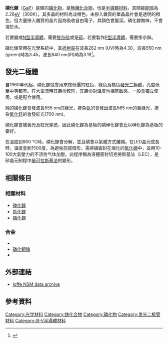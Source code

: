 {{chembox
| verifiedrevid = 448925451
| ImageFile = Sphalerite-unit-cell-3D-balls.png
| IUPACName = gallanylidynephosphane
| OtherNames =
|Section1={{Chembox Identifiers
| ChemSpiderID_Ref = {{chemspidercite|correct|chemspider}}
| ChemSpiderID = 74803
| InChI = 1/Ga.P/rGaP/c1-2
| SMILES = [Ga]#P
| InChIKey = HZXMRANICFIONG-ZZOGKRAHAQ
| StdInChI_Ref = {{stdinchicite|correct|chemspider}}
| StdInChI = 1S/Ga.P
| StdInChIKey_Ref = {{stdinchicite|correct|chemspider}}
| StdInChIKey = HZXMRANICFIONG-UHFFFAOYSA-N
| CASNo = 12063-98-8
| CASNo_Ref = {{cascite|correct|CAS}}
| PubChem = 82901
| RTECS = LW9675000
  }}
|Section2={{Chembox Properties
| Formula = GaP
| MolarMass = 100.697
| Appearance = 淡橙色固體
| Odor = 無味
| Density = 4.138 g/cm<sup>3</sup>
| MeltingPtC = 1477
| BoilingPtC =
| Solubility = 不溶於水
| BandGap = 2.26 eV (300 K)
| ElectronMobility = 250 cm<sup>2</sup>/(V*s) (300 K)
| ThermalConductivity = 1.1 W/(cm*K) (300 K)
| RefractIndex = 3.02 (2.48 µm), 3.19 (840 nm), 3.45 (550 nm), 4.30 (262 nm)
}}
|Section3={{Chembox Structure
| MolShape =
| CrystalStruct = [[立方晶系|閃鋅礦]]
| SpaceGroup = ''T''<sup>2</sup><sub>d</sub>-''F''-4''3m''
| LattConst_a = 545.05 pm
| Coordination = 四面體
| Dipole =
  }}
|Section7={{Chembox Hazards
| MainHazards =
| NFPA-H = 3
| NFPA-F = 1
| NFPA-R = 1
| NFPA-S = W
| FlashPtC = 110
| AutoignitionPtC =
  }}
|Section8={{Chembox Related
| OtherAnions = [[氮化鎵|氮化鎵]]<br/>[[砷化鎵|砷化鎵]]<br/>[[銻化鎵|銻化鎵]]
| OtherCations = [[磷化鋁|磷化鋁]]<br/>[[磷化銦|磷化銦]]
  }}
}}
'''磷化鎵'''（[[鎵|Ga]][[磷|P]]）是鎵的[[磷化物|磷化物]]，是[[無機化合物|無機化合物]]，也是[[半導體材料|半導體材料]]，其間接[[能隙|能隙]]為2.26[[電子伏特|eV]]（300K）。其多晶的材料為淡橙色。未摻入雜質的單晶晶片會是透明的橙色，但大量摻入雜質的晶片因為吸收自由電子，其顏色會變深。磷化鎵無味，不會溶於水。

若要變成[[N型半導體|N型半導體]]，需要[[掺杂_(半导体)|掺杂]][[硫|硫]]或是[[碲|碲]]，若要製作[[P型半導體|P型半導體]]，需要掺杂鋅。

磷化鎵常用在光學系統中，其[[折射率|折射率]]在波長262 nm (UV)時為4.30，波長550 nm (green)時為3.45，波長840 nm(IR)時為3.19<ref>{{Cite web |url=http://refractiveindex.info/?group=CRYSTALS&material=GaP |title=存档副本 |accessdate=2015-12-18 |archive-date=2010-11-13 |archive-url=https://web.archive.org/web/20101113105657/http://refractiveindex.info/?group=CRYSTALS&material=GaP |dead-url=no }}</ref>。

==發光二極體==
自1960年代起，磷化鎵就會用來做低價的紅色、綠色及橘色[[發光二極體|發光二極體]]，亮度低至中等都有。在大電流時其壽命較短，其壽命對溫度也相當敏感，一般會獨立使用，或是配合{{le|磷砷化鎵|Gallium arsenide phosphide}}使用。

純的磷化鎵會發波長555 nm的綠光，掺杂[[氮|氮]]的會發出波長565 nm的黃綠光，掺杂[[氧化鋅|氧化鋅]]的會發紅光(700 nm)。

磷化鎵會被黃光及紅光穿透，因此磷化鎵為基板的磷砷化鎵會比以砷化鎵為基板的要好。

在溫度到900 °C時，磷化鎵會分解，並且磷會以氣體方式離開。在LED晶元成長時，溫度會到1500度，為避免前敘情形，需將磷密封在熔化的[[氧化硼|氧化硼]]中，並用10-100大氣壓力的不活性气体加壓。此程序稱為液體密封切克勞斯基法（LEC），是矽晶元制程中[[柴可拉斯基法|柴可拉斯基法]]的變形。

==相關條目==
===相關材料===
* [[砷化鎵|砷化鎵]]
* [[氮化鎵|氮化鎵]]
* [[磷化銦|磷化銦]]
===合金===
* {{le|磷化鋁銦鎵|Aluminium gallium indium phosphide}}
* [[磷化銦鎵|磷化銦鎵]]
* {{le|磷砷化銦|Gallium arsenide phosphide}}

==外部連結==
* [http://www.ioffe.rssi.ru/SVA/NSM/Semicond/GaP/index.html Ioffe NSM data archive] {{Wayback|url=http://www.ioffe.rssi.ru/SVA/NSM/Semicond/GaP/index.html |date=20150924035802 }}

==參考資料==
{{Reflist}}

{{镓化合物}}
{{磷化物}}

[[Category:光学材料|Category:光学材料]]
[[Category:镓化合物|Category:镓化合物]]
[[Category:磷化物|Category:磷化物]]
[[Category:发光二极管材料|Category:发光二极管材料]]
[[Category:III-V半導體材料|Category:III-V半導體材料]]
{{Authority control}}